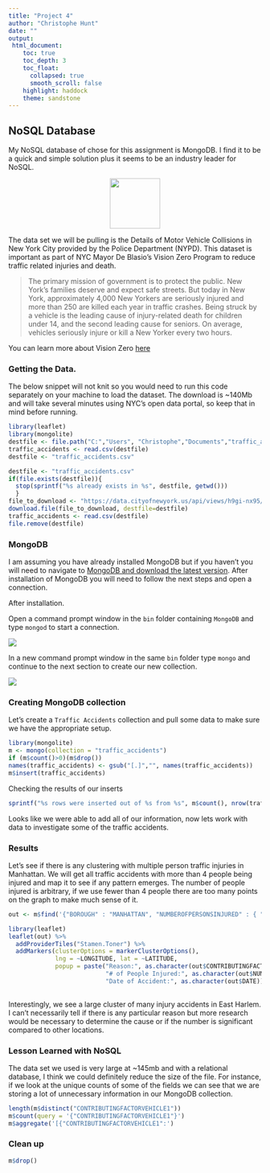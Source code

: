 ```yaml
---
title: "Project 4"
author: "Christophe Hunt"
date: ""
output:
 html_document:
    toc: true
    toc_depth: 3
    toc_float:
      collapsed: true
      smooth_scroll: false
    highlight: haddock
    theme: sandstone
---
```


## NoSQL Database 

My NoSQL database of chose for this assignment is MongoDB. I find it to be a quick and simple solution plus it seems to be an industry leader for NoSQL. 

<center><img src="https://media.mongodb.org/mongodb-logo-web-tagline.png" height="100px" /></center>


The data set we will be pulling is the Details of Motor Vehicle Collisions in New York City provided by the Police Department (NYPD). This dataset is important as part of NYC Mayor De Blasio's Vision Zero Program to reduce traffic related injuries and death. 

> The primary mission of government is to protect the public. New York's families deserve and expect safe streets. But today in New York, approximately 4,000 New Yorkers are seriously injured and more than 250 are killed each year in traffic crashes. Being struck by a vehicle is the leading cause of injury-related death for children under 14, and the second leading cause for seniors. On average, vehicles seriously injure or kill a New Yorker every two hours.

You can learn more about Vision Zero [here](http://www.nyc.gov/html/visionzero/pages/home/home.shtml)

### Getting the Data. 

The below snippet will not knit so you would need to run this code separately on your machine to load the dataset. The download is ~140Mb and will take several minutes using NYC's open data portal, so keep that in mind before running. 

```r
library(leaflet)
library(mongolite)
destfile <- file.path("C:","Users", "Christophe","Documents","traffic_accidents.csv")
traffic_accidents <- read.csv(destfile)
destfile <- "traffic_accidents.csv"
```

```r
destfile <- "traffic_accidents.csv"
if(file.exists(destfile)){
  stop(sprintf("%s already exists in %s", destfile, getwd()))
  }
file_to_download <- "https://data.cityofnewyork.us/api/views/h9gi-nx95/rows.csv?accessType=DOWNLOAD"
download.file(file_to_download, destfile=destfile)
traffic_accidents <- read.csv(destfile)
file.remove(destfile)
```

### MongoDB

I am assuming you have already installed MongoDB but if you haven't you will need to navigate to [MongoDB and download the latest version](https://www.mongodb.org/). After installation of MongoDB you will need to follow the next steps and open a connection.

After installation.   

Open a command prompt window in the `bin` folder containing `MongoDB` and type `mongod` to start a connection. 

![](https://raw.githubusercontent.com/ChristopheHunt/MSDA---Coursework/master/Data%20607/Homework/Project%204/mongod.JPG)

In a new command prompt window in the same `bin` folder type `mongo` and continue to the next section to create our new collection.   

![](https://raw.githubusercontent.com/ChristopheHunt/MSDA---Coursework/master/Data%20607/Homework/Project%204/mongo.JPG)

### Creating MongoDB collection

Let's create a `Traffic Accidents` collection and pull some data to make sure we have the appropriate setup.

```r
library(mongolite)
m <- mongo(collection = "traffic_accidents")
if (m$count()>0)(m$drop())
names(traffic_accidents) <- gsub("[.]","", names(traffic_accidents)) 
m$insert(traffic_accidents)
```

Checking the results of our inserts

```r
sprintf("%s rows were inserted out of %s from %s", m$count(), nrow(traffic_accidents), destfile) 
```

Looks like we were able to add all of our information, now lets work with data to investigate some of the traffic accidents. 

### Results 

Let's see if there is any clustering with multiple person traffic injuries in Manhattan. We will get all traffic accidents with more than 4 people being injured and map it to see if any pattern emerges. The number of people injured is arbitrary, if we use fewer than 4 people there are too many points on the graph to make much sense of it. 

```r
out <- m$find('{"BOROUGH" : "MANHATTAN", "NUMBEROFPERSONSINJURED" : { "$gt" : 4} }')
```

```r
library(leaflet)
leaflet(out) %>% 
  addProviderTiles("Stamen.Toner") %>% 
  addMarkers(clusterOptions = markerClusterOptions(), 
             lng = ~LONGITUDE, lat = ~LATITUDE, 
             popup = paste("Reason:", as.character(out$CONTRIBUTINGFACTORVEHICLE1), "<br>", 
                           "# of People Injured:", as.character(out$NUMBEROFPERSONSINJURED), "<br>",
                           "Date of Accident:", as.character(out$DATE))) 
  
```

Interestingly, we see a large cluster of many injury accidents in East Harlem. I can't necessarily tell if there is any particular reason but more research would be necessary to determine the cause or if the number is significant compared to other locations. 


### Lesson Learned with NoSQL

The data set we used is very large at ~145mb and with a relational database, I think we could definitely reduce the size of the file. For instance, if we look at the unique counts of some of the fields we can see that we are storing a lot of unnecessary information in our MongoDB collection. 

```r
length(m$distinct("CONTRIBUTINGFACTORVEHICLE1"))
m$count(query = '{"CONTRIBUTINGFACTORVEHICLE1"}')
m$aggregate('[{"CONTRIBUTINGFACTORVEHICLE1":')
```


### Clean up

```r
m$drop()
```
